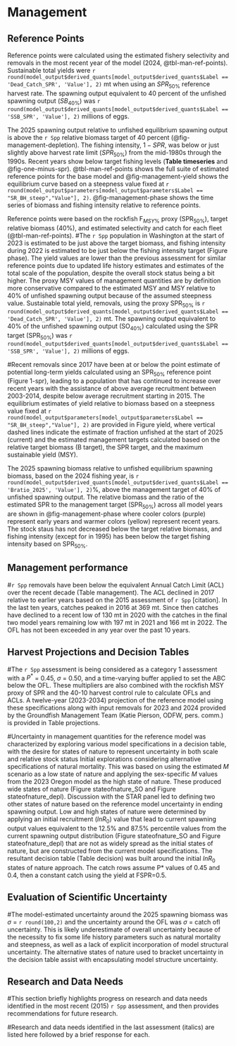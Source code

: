 # Management 

## Reference Points

Reference points were calculated using the estimated fishery selectivity and removals in the most recent year of the model (2024, @tbl-man-ref-points). Sustainable total yields  were `r round(model_output$derived_quants[model_output$derived_quants$Label == 'Dead_Catch_SPR', 'Value'], 2)` mt when using an $SPR_{50\%}$ reference harvest rate. The spawning output equivalent to 40 percent of the unfished spawning output ($SB_{40\%}$) was `r round(model_output$derived_quants[model_output$derived_quants$Label == 'SSB_SPR', 'Value'], 2)` millions of eggs. 

The 2025 spawning output relative to unfished equilibrium spawning output is above the `r Spp` relative biomass target of 40 percent (@fig-management-depletion). The fishing intensity, $1-SPR$, was below or just slightly above harvest rate limit ($SPR_{50\%}$) from the mid-1980s through the 1990s. Recent years show below target fishing levels (**Table timeseries** and @fig-one-minus-spr). @tbl-man-ref-points shows the full suite of estimated reference points for the base model and @fig-management-yield shows the equilibrium curve based on a steepness value fixed at `r round(model_output$parameters[model_output$parameters$Label == "SR_BH_steep","Value"], 2)`. @fig-management-phase shows the time series of biomass and fishing intensity relative to reference points.

Reference points were based on the rockfish $\text{F}_{MSY\%}$ proxy ($\text{SPR}_{50\%}$), target relative biomass (40%), and estimated selectivity and catch for each fleet (@tbl-man-ref-points). 
#The `r Spp` population in Washington at the start of 2023 is estimated to be just above the target biomass, and fishing intensity during 2022 is estimated to be just below the fishing intensity target (Figure phase). The yield values are lower than the previous assessment for similar reference points due to updated life history estimates and estimates of the total scale of the population, despite the overall stock status being a bit higher.
The proxy MSY values of management quantities are by definition more conservative compared to the estimated MSY and MSY relative to 40% of unfished spawning output because of the assumed steepness value. Sustainable total yield, removals, using the proxy $\text{SPR}_{50\%}$ is `r round(model_output$derived_quants[model_output$derived_quants$Label == 'Dead_Catch_SPR', 'Value'], 2)` mt. The spawning output equivalent to 40% of the unfished spawning output ($\text{SO}_{40\%}$) calculated using the SPR target ($\text{SPR}_{50\%}$) was `r round(model_output$derived_quants[model_output$derived_quants$Label == 'SSB_SPR', 'Value'], 2)` millions of eggs. 

#Recent removals since 2017 have been at or below the point estimate of potential long-term yields calculated using an $\text{SPR}_{50\%}$ reference point (Figure 1-spr), leading to a  population that has continued to increase over recent years with the assistance of above average recruitment between 2003-2014, despite below average recruitment starting in 2015. The equilibrium estimates of yield relative to biomass based on a steepness value fixed at `r round(model_output$parameters[model_output$parameters$Label == "SR_BH_steep","Value"], 2)` are provided in Figure yield, where vertical dashed lines indicate the estimate of fraction unfished at the start of 2025 (current) and the estimated management targets calculated based on the relative target biomass (B target), the SPR target, and the maximum sustainable yield (MSY). 

The 2025 spawning biomass relative to unfished equilibrium spawning biomass, based on the 2024 fishing year, is `r round(model_output$derived_quants[model_output$derived_quants$Label == 'Bratio_2025', 'Value'], 2)`%, above the management target of 40% of unfished spawning output. The relative biomass and the ratio of the estimated SPR to the management target ($\text{SPR}_{50\%}$) across all model years are shown in @fig-management-phase where cooler colors (purple) represent early years and warmer colors (yellow) represent recent years. The stock staus has not decreased below the target relative biomass, and fishing intensity (except for in 1995) has been below the target fishing intensity based on $\text{SPR}_{50\%}$.

## Management performance

#`r Spp` removals have been below the equivalent Annual Catch Limit (ACL) over the recent decade (Table management). The ACL declined in 2017 relative to earlier years based on the 2015 assessment of `r Spp` [citation]. In the last ten years, catches peaked in 2016 at 369 mt. Since then catches have declined to a recent low of 130 mt in 2020 with the catches in the final two model years remaining low with 197 mt in 2021 and 166 mt in 2022. The OFL has not been exceeded in any year over the past 10 years.


## Harvest Projections and Decision Tables

#The `r Spp` assessment is being considered as a category 1 assessment with a $P^*$ = 0.45, $\sigma$ = 0.50, and a time-varying buffer applied to set the ABC below the OFL. These multipliers are also combined with the rockfish MSY proxy of SPR\textsubscript{50} and the 40-10 harvest control rule to calculate OFLs and ACLs. A twelve-year (2023-2034) projection of the reference model using these specifications along with input removals for 2023 and 2024 provided by the Groundfish Management Team (Katie Pierson, ODFW, pers. comm.) is provided in Table projections. 

#Uncertainty in management quantities for the reference model was characterized by exploring various model specifications in a decision table, with the desire for states of nature to represent uncertainty in both scale and relative stock status  Initial explorations considering alternative specifications of natural mortality. This was based on using the estimated $M$ scenario as a low state of nature and applying the sex-specific $M$ values from the 2023 Oregon model as the high state of nature. These produced wide states of nature (Figure stateofnature_SO and Figure stateofnature_depl). Discussion with the STAR panel led to defining two other states of nature based on the reference model uncertainty in ending spawning output. Low and high states of nature were determined by applying an initial recruitment ($lnR_0$) value that lead to current spawning output values equivalent to the 12.5% and 87.5% percentile values from the current spawning output distribution (Figure stateofnature_SO and Figure stateofnature_depl) that are not as widely spread as the initial states of nature, but are constructed from the current model specifications. The resultant decision table (Table decision) was built around the initial $lnR_0$ states of nature approach. The catch rows assume P* values of 0.45 and 0.4, then a constant catch using the yield at FSPR=0.5.


## Evaluation of Scientific Uncertainty

#The model-estimated uncertainty around the 2025 spawning biomass was $\sigma$ = `r round(100,2)` and the uncertainty around the OFL was $\sigma$ = catch ofl uncertainty. This is likely underestimate of overall uncertainty because of the necessity to fix some life history parameters such as natural mortality and steepness, as well as a lack of explicit incorporation of model structural uncertainty. The alternative states of nature used to bracket uncertainty in the decision table assist with encapsulating model structure uncertainty.

## Research and Data Needs

#This section briefly highlights progress on research and data needs identified in the most recent (2015) `r Spp` assessment, and then provides recommendations for future research.

#Research and data needs identified in the last assessment (italics) are listed here followed by a brief response for each.
